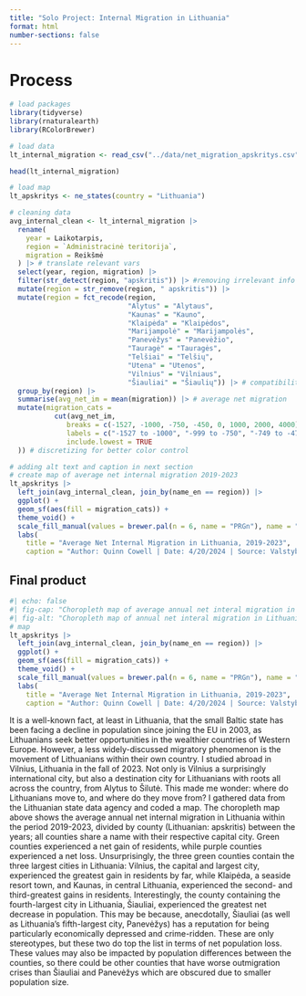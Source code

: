 ```yaml
---
title: "Solo Project: Internal Migration in Lithuania"
format: html
number-sections: false
---
```


# Process

```r
# load packages
library(tidyverse)
library(rnaturalearth)
library(RColorBrewer)
```

```r
# load data
lt_internal_migration <- read_csv("../data/net_migration_apskritys.csv")

head(lt_internal_migration)
```


```r
# load map
lt_apskritys <- ne_states(country = "Lithuania")
```

```r
# cleaning data
avg_internal_clean <- lt_internal_migration |>
  rename(
    year = Laikotarpis,
    region = `Administracinė teritorija`,
    migration = Reikšmė
  ) |> # translate relevant vars
  select(year, region, migration) |>
  filter(str_detect(region, "apskritis")) |> #removing irrelevant info
  mutate(region = str_remove(region, " apskritis")) |>
  mutate(region = fct_recode(region,
                             "Alytus" = "Alytaus",
                             "Kaunas" = "Kauno",
                             "Klaipėda" = "Klaipėdos",
                             "Marijampolė" = "Marijampolės",
                             "Panevėžys" = "Panevėžio",
                             "Tauragė" = "Tauragės",
                             "Telšiai" = "Telšių",
                             "Utena" = "Utenos",
                             "Vilnius" = "Vilniaus",
                             "Šiauliai" = "Šiaulių")) |> # compatibility edits
  group_by(region) |>
  summarise(avg_net_im = mean(migration)) |> # average net migration
  mutate(migration_cats = 
           cut(avg_net_im,
              breaks = c(-1527, -1000, -750, -450, 0, 1000, 2000, 4000),
              labels = c("-1527 to -1000", "-999 to -750", "-749 to -473", "-472 to 762", "763 to 1000", "1001 to 1500", "1501 to 3897"),
              include.lowest = TRUE
  )) # discretizing for better color control

```

```r
# adding alt text and caption in next section
# create map of average net internal migration 2019-2023
lt_apskritys |>
  left_join(avg_internal_clean, join_by(name_en == region)) |>
  ggplot() +
  geom_sf(aes(fill = migration_cats)) +
  theme_void() +
  scale_fill_manual(values = brewer.pal(n = 6, name = "PRGn"), name = "# Migrants (net)") +
  labs(
    title = "Average Net Internal Migration in Lithuania, 2019-2023",
    caption = "Author: Quinn Cowell | Date: 4/20/2024 | Source: Valstybės duomenų agentūra, 2024")
```

## Final product

```r
#| echo: false
#| fig-cap: "Choropleth map of average annual net interal migration in Lithuania between 2019 to 2023, shown by net gains or losses of residents by county."
#| fig-alt: "Choropleth map of annual net interal migration in Lithuania from 2019 to 2023. Klaipėda, Vilnius, and Kaunas are the only counties with net gains; everywhere else is losing population."
# map
lt_apskritys |>
  left_join(avg_internal_clean, join_by(name_en == region)) |>
  ggplot() +
  geom_sf(aes(fill = migration_cats)) +
  theme_void() +
  scale_fill_manual(values = brewer.pal(n = 6, name = "PRGn"), name = "# Migrants (net)") +
  labs(
    title = "Average Net Internal Migration in Lithuania, 2019-2023",
    caption = "Author: Quinn Cowell | Date: 4/20/2024 | Source: Valstybės duomenų agentūra, 2024")
```

It is a well-known fact, at least in Lithuania, that the small Baltic state has been facing a decline in population since joining the EU in 2003, as Lithuanians seek better opportunities in the wealthier countries of Western Europe. However, a less widely-discussed migratory phenomenon is the movement of Lithuanians within their own country. I studied abroad in Vilnius, Lithuania in the fall of 2023. Not only is Vilnius a surprisingly international city, but also a destination city for Lithuanians with roots all across the country, from Alytus to Šilutė. This made me wonder: where do Lithuanians move to, and where do they move from? I gathered data from the Lithuanian state data agency and coded a map. The choropleth map above shows the average annual net internal migration in Lithuania within the period 2019-2023, divided by county (Lithuanian: apskritis) between the years; all counties share a name with their respective capital city. Green counties experienced a net gain of residents, while purple counties experienced a net loss. Unsurprisingly, the three green counties contain the three largest cities in Lithuania: Vilnius, the capital and largest city, experienced the greatest gain in residents by far, while Klaipėda, a seaside resort town, and Kaunas, in central Lithuania, experienced the second- and third-greatest gains in residents. Interestingly, the county containing the fourth-largest city in Lithuania, Šiauliai, experienced the greatest net decrease in population. This may be because, anecdotally, Šiauliai (as well as Lithuania's fifth-largest city, Panevėžys) has a reputation for being particularly economically depressed and crime-ridden. These are only stereotypes, but these two do top the list in terms of net population loss. These values may also be impacted by population differences between the counties, so there could be other counties that have worse outmigration crises than Šiauliai and Panevėžys which are obscured due to smaller population size.
